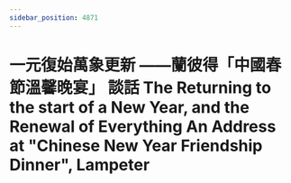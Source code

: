 ```yaml
---
sidebar_position: 4871
---
```



# 一元復始萬象更新 ——蘭彼得「中國春節溫馨晚宴」 談話 The Returning to the start of a New Year, and the Renewal of  Everything An Address at "Chinese New Year Friendship Dinner", Lampeter


<ReactPlayer controls='true' url='https://tw4.amtb.de/redirect/media/himp4/32/32-271/32-271-0001.mp4' />
